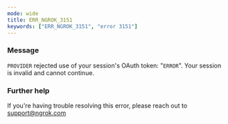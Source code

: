 ```yaml
---
mode: wide
title: ERR_NGROK_3151
keywords: ["ERR_NGROK_3151", "error 3151"]
---
```


### Message

`PROVIDER` rejected use of your session's OAuth token: "`ERROR`". Your session is invalid and cannot continue.

### Further help

If you're having trouble resolving this error, please reach out to [support@ngrok.com](mailto:support@ngrok.com?subject=Help%20with%20ERR_NGROK_3151)
